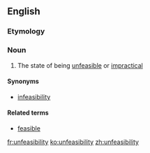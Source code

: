 ==English==

===Etymology===
{{prefix|un|feasibility|lang=en}}

===Noun===
{{en-noun|unfeasibilities}}
# The state of being [[unfeasible]] or [[impractical]]

====Synonyms====
* [[infeasibility]]

====Related terms====
* [[feasible]]

[[fr:unfeasibility]]
[[ko:unfeasibility]]
[[zh:unfeasibility]]